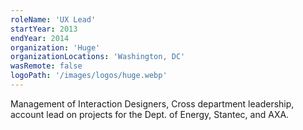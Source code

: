 ```yaml
---
roleName: 'UX Lead'
startYear: 2013
endYear: 2014
organization: 'Huge'
organizationLocations: 'Washington, DC'
wasRemote: false
logoPath: '/images/logos/huge.webp'
---
```

Management of Interaction Designers, Cross department leadership, account lead on projects for the Dept. of Energy, Stantec, and AXA.